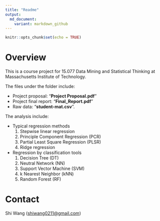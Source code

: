 ```yaml
---  
title: "Readme"
output: 
  md_document:
    variant: markdown_github
---
```


```r
knitr::opts_chunk$set(echo = TRUE)
```

# Overview

This is a course project for 15.077 Data Mining and Statistical Thinking at Massachusetts Institute of Technology. 

The files under the folder include:

* Project proposal: "**Project Proposal.pdf**"
* Project final report: "**Final_Report.pdf**"
* Raw data: "**student-mat.csv**".

The analysis include:

* Typical regression methods
  1. Stepwise linear regression
  2. Principle Component Regression (PCR)
  3. Partial Least Square Regression (PLSR)
  4. Ridge regression

* Regression by classification tools
  1. Decision Tree (DT)
  2. Neutral Network (NN)
  3. Support Vector Machine (SVM)
  4. k Nearest Neighbor (kNN)
  5. Random Forest (RF)

# Contact

Shi Wang (<shiwang0211@gmail.com>)
